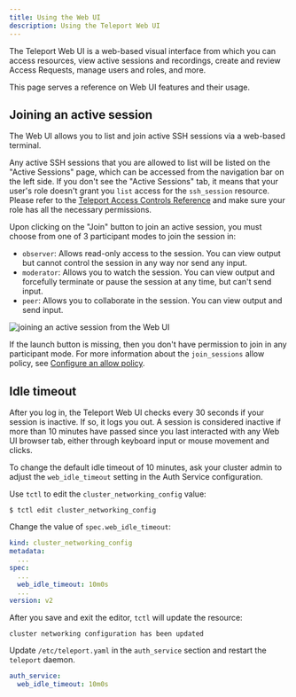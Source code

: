 ```yaml
---
title: Using the Web UI
description: Using the Teleport Web UI
---
```

The Teleport Web UI is a web-based visual interface from which you can access resources, 
view active sessions and recordings, create and review Access Requests, 
manage users and roles, and more.

This page serves a reference on Web UI features and their usage.

## Joining an active session

The Web UI allows you to list and join active SSH sessions via a web-based terminal.

Any active SSH sessions that you are allowed to list will be listed on the "Active Sessions" page, which can be 
accessed from the navigation bar on the left side. If you don't see the "Active Sessions" tab, it means that your user's role doesn't grant
you `list` access for the `ssh_session` resource. Please refer to the [Teleport Access Controls Reference](../reference/access-controls/roles.mdx)
and make sure your role has all the necessary permissions.

Upon clicking on the "Join" button to join an active session, you must choose from one of 3 participant modes to join the session in: 

- `observer`: Allows read-only access to the session. You can view output but cannot control the session in any way nor send any input.
- `moderator`: Allows you to watch the session. You can view output and forcefully terminate or pause the session at any time, but can't send input.
- `peer`: Allows you to collaborate in the session. You can view output and send input.

![joining an active session from the Web UI](../../img/webui-active-session.png)

If the launch button is missing, then you don't have permission to join in any participant mode. 
For more information about the `join_sessions` allow policy, see [Configure an allow 
policy](../admin-guides/access-controls/guides/moderated-sessions.mdx).

## Idle timeout

After you log in, the Teleport Web UI checks every 30 seconds if your session is inactive. If so, it
logs you out. A session is considered inactive if more than 10 minutes have passed since you last
interacted with any Web UI browser tab, either through keyboard input or mouse movement and clicks.

To change the default idle timeout of 10 minutes, ask your cluster admin to adjust the
`web_idle_timeout` setting in the Auth Service configuration.

<Tabs>
<TabItem scope={["cloud", "team"]} label="Dynamic Resources (All Editions)">

Use `tctl` to edit the `cluster_networking_config` value:

```code
$ tctl edit cluster_networking_config
```

Change the value of `spec.web_idle_timeout`:

```yaml
kind: cluster_networking_config
metadata:
  ...
spec:
  ...
  web_idle_timeout: 10m0s
  ...
version: v2
```

After you save and exit the editor, `tctl` will update the resource:

```text
cluster networking configuration has been updated
```

</TabItem>
<TabItem label="Static Config (Self-Hosted)" scope={["oss", "enterprise"]}>

Update `/etc/teleport.yaml` in the `auth_service` section and restart the `teleport` daemon.

```yaml
auth_service:
  web_idle_timeout: 10m0s
```

</TabItem>
</Tabs>
